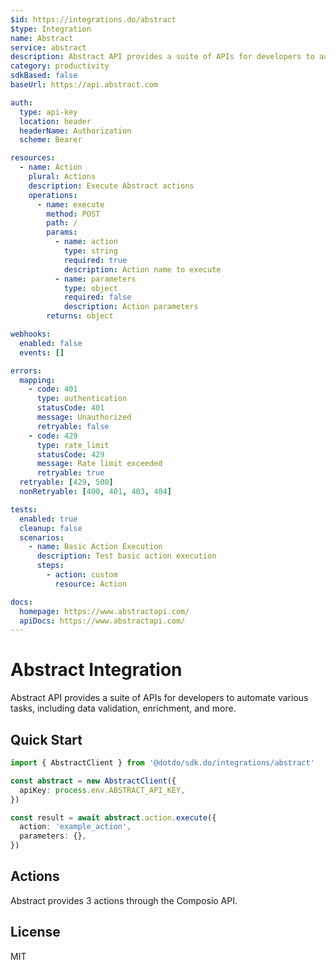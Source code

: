 ```yaml
---
$id: https://integrations.do/abstract
$type: Integration
name: Abstract
service: abstract
description: Abstract API provides a suite of APIs for developers to automate various tasks, including data validation, enrichment, and more.
category: productivity
sdkBased: false
baseUrl: https://api.abstract.com

auth:
  type: api-key
  location: header
  headerName: Authorization
  scheme: Bearer

resources:
  - name: Action
    plural: Actions
    description: Execute Abstract actions
    operations:
      - name: execute
        method: POST
        path: /
        params:
          - name: action
            type: string
            required: true
            description: Action name to execute
          - name: parameters
            type: object
            required: false
            description: Action parameters
        returns: object

webhooks:
  enabled: false
  events: []

errors:
  mapping:
    - code: 401
      type: authentication
      statusCode: 401
      message: Unauthorized
      retryable: false
    - code: 429
      type: rate_limit
      statusCode: 429
      message: Rate limit exceeded
      retryable: true
  retryable: [429, 500]
  nonRetryable: [400, 401, 403, 404]

tests:
  enabled: true
  cleanup: false
  scenarios:
    - name: Basic Action Execution
      description: Test basic action execution
      steps:
        - action: custom
          resource: Action

docs:
  homepage: https://www.abstractapi.com/
  apiDocs: https://www.abstractapi.com/
---
```


# Abstract Integration

Abstract API provides a suite of APIs for developers to automate various tasks, including data validation, enrichment, and more.

## Quick Start

```typescript
import { AbstractClient } from '@dotdo/sdk.do/integrations/abstract'

const abstract = new AbstractClient({
  apiKey: process.env.ABSTRACT_API_KEY,
})

const result = await abstract.action.execute({
  action: 'example_action',
  parameters: {},
})
```

## Actions

Abstract provides 3 actions through the Composio API.

## License

MIT
